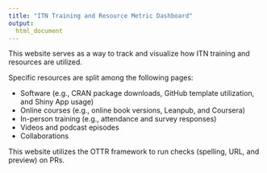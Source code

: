 ```yaml
---
title: "ITN Training and Resource Metric Dashboard"
output:
  html_document
---
```


This website serves as a way to track and visualize how ITN training and resources are utilized.

Specific resources are split among the following pages:

* Software (e.g., CRAN package downloads, GitHub template utilization, and Shiny App usage)
* Online courses (e.g., online book versions, Leanpub, and Coursera)
* In-person training (e.g., attendance and survey responses)
* Videos and podcast episodes
* Collaborations

This website utilizes the OTTR framework to run checks (spelling, URL, and preview) on PRs.
<!--
However, the workflows appear to be old OTTR at the moment.
-->

<!--
We're using non-interactive authorization to read in google spreadsheets. Relevant code is in `.github/workflows/pull_request.yml`, `.github/workflows/render-site.yml`, and `resources/render.R`
-->
